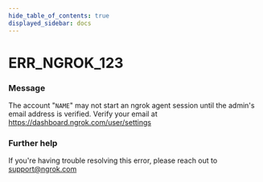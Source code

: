 ```yaml
---
hide_table_of_contents: true
displayed_sidebar: docs
---
```



# ERR_NGROK_123

### Message

The account "`NAME`" may not start an ngrok agent session until the admin's email address is verified. Verify your email at https://dashboard.ngrok.com/user/settings

<ErrorDetails error="err_ngrok_123" />

### Further help

If you're having trouble resolving this error, please reach out to [support@ngrok.com](mailto:support@ngrok.com?subject=Help%20with%20ERR_NGROK_123)
